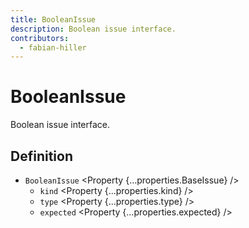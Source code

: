 ```yaml
---
title: BooleanIssue
description: Boolean issue interface.
contributors:
  - fabian-hiller
---
```



# BooleanIssue

Boolean issue interface.

## Definition

- `BooleanIssue` <Property {...properties.BaseIssue} />
  - `kind` <Property {...properties.kind} />
  - `type` <Property {...properties.type} />
  - `expected` <Property {...properties.expected} />
